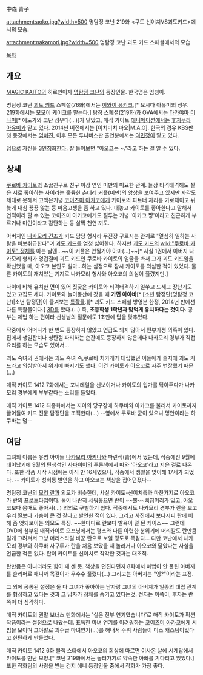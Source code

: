 中森 青子

attachment:aoko.jpg?width=500
명탐정 코난 219화 <쿠도 신이치VS괴도키드>에서의 모습.

attachment:nakamori.jpg?width=500
명탐정 코난 괴도 키드 스페셜에서의 모습

[[목차]]
== 개요 ==
[[MAGIC KAITO]]의 히로인이자 [[명탐정 코난]]의 등장인물. 한국명은 임청아.

명탐정 코난 [[괴도 키드]] 스페셜(76화)에서는 [[이와이 유키코]],[* 요시다 아유미의 성우. 219화에서는 모모이 케이코를 맡는다.] 탐정 스폐셜(219화)과 OVA에서는 [[타카야마 미나미]][* 에도가와 코난 성우다(...)]가 맡았고, 매직 카이토 [[애니메이션]]에서는 [[후지무라 아유미]]가 맡고 있다. 2014년 버전에서는 [이치미치 마오|M.A.O].
한국의 경우 KBS판 첫 등장에서는 [[임미진]], 이후 모든 투니버스판 출연분에서는 [[여민정]]이 맡고 있다.

덤으로 자신을 [[3인칭화]]한다. 잘 들어보면 "아오코는 ~."라고 하는 걸 알 수 있다.
== 상세 ==
[[쿠로바 카이토]]의 소꿉친구로 친구 이상 연인 미만의 미묘한 관계. 늘상 티격태격해도 실은 서로 좋아하는 사이라는 훌륭한 [[츤데레]] 커플(미만)의 양상을 보여주고 있지만 자각도 제대로 못해서 고백은커녕 [[코이즈미 아카코]]에게 카이토의 파트너 자리를 가로채이고 뒤늦게 내심 끙끙 앓는 등 마음고생을 좀 하고 있다. 
대놓고 카이토를 좋아한다고 말해서 연적이라 할 수 있는 코이즈미 아카코에게도 질투는 커녕 '아카코 쨩'이라고 친근하게 부르거나 미인이라고 감탄하는 등 살짝 천연 끼도.  

아버지인 [[나카모리 긴조]]가 키드 담당 형사라 무진장 구르시는 관계로 "열심히 일하는 사람을 바보취급한다"며 [[괴도 키드]]를 엄청 싫어한다. 하지만 [[괴도 키드]]의 [[wiki:"쿠로바 카이토" 정체]]를 아는 날엔...~~이 커플은 안될거야 아마(...)~~[* 사실 1권에서 아버지 나카모리 형사가 엉겁결에 괴도 키드인 쿠로바 카이토의 얼굴을 봐서 그가 괴도 키드임을 확신했을 때, 아오코 본인도 설마…하는 심정으로 잠시 카이토를 의심한 적이 있었다. 물론 카이토의 재치있는 기지로 나카모리 형사와 아오코의 의심이 풀렸지만.]

나이에 비해 유치한 면이 있어 짓궂은 카이토와 티격태격하기 일쑤고 드세고 장난기도 있고 고집도 세다. 카이토와 놀이동산에 갔을 때 '''가면 아야바'''[* [소년 탐정단(명탐정 코난)|소년 탐정단]이 즐겨보는 [[특촬물]].][* 괴도 키드 스페셜 방영분 한정, 2014년 판에선 다른 특촬물이다.] [[3D]]를 봤다.(...) 즉, '''초등학생 1학년과 맞먹게 유치하다는 것이다.''' 공부는 제법 하는 편이라 선생님의 질문에도 1초만에 답을 맞추었다. 

작중에서 어머니가 한 번도 등장하지 않았고 언급도 되지 않아서 편부가정 의혹이 있다. 집에서 생일잔치나 성탄절 파티하는 순간에도 등장하지 않은데다 나카모리 경부가 직접 요리를 하는 모습도 있어서...

괴도 숙녀의 권에서는 괴도 숙녀 즉,쿠로바 치카게가 대립했던 이들에게 졸지에 괴도 키드라고 의심받아서 위기에 빠지기도 했다. 이건 카이토가 아오코로 자주 변장했기 때문(...)

매직 카이토 1412 7화에서는 포니테일을 선보이거나 카이토의 입가를 닦아주다가 나카모리 경부에게 부부같다는 소리를 들었다.  

매직 카이토 1412 최종화에서는 지이의 당구장에 하쿠바와 아카코를 불러서 카이토까지 끌어들여 키드 전문 탐정단을 조직한다(...) --옆에서 쿠로바 군이 있으니 명안이라는 하쿠바는 덤--

== 여담 ==
그녀의 이름은 유명 아이돌 [[나카모리 아키나]]와 파란색(青)에서 땄는데, 작중에선 9월에 태어났기에 9월의 탄생석인 [[사파이어]]의 푸른색에서 따와 '아오코'라고 지은 걸로 나온다. 또한 작품 시작 시점에는 아직 만 16세였으나, 작중에서 생일을 맞이해 17세가 되었다. -- 카이토가 성희롱 발언을 하고 아오코는 책상을 집어던졌다--

명탐정 코난의 [[모리 란]]과 외모가 비슷한데, 사실 카이토-신이치측과 마찬가지로 아오코가 란의 프로토타입이다. 둘이 나란히 세워놓으면 란이 ~~뿔~~삐침머리가 있고, 아오코보다 몸매도 좋아서(...) 의외로 구별하기 쉽다. 작중에서도 나카모리 경부가 란을 보고 우리 딸보다 가슴이 큰 것 같다고 발언한 적이 있다. 그리고 사진에서 보다시피 란에 비해 좀 앳되보이는 외모도 특징. ~~한마디로 란보다 발육이 덜 된 케이스~~ 그런데 DVD에 첨부된 매직카이토 오프닝에서는 평소와 다른 아련한 분위기에 머리칼도 란만큼 길게 그려져서 그냥 머리스타일 바꾼 란으로 보일 정도로 똑같다... 다만 코난에서 나카모리 경부와 하쿠바 사구루가 란을 처음 보았을 때 놀라거나 아오코와 닮았다는 사실을 언급한 적은 없다. 란이 카이토를 신이치로 착각한 것과는 대조적. 

란만큼은 아니더라도 힘이 꽤 센 듯. 책상을 던진다던지 8화에서 마법이 안 풀린 아버지를 슬리퍼로 패니까 목걸이가 우수수 풀렸다(...) 그리고는 아버지는 "엥?"이라는 표정.

그 외에 공통된 설정은 둘 다 그녀가 좋아하는 남자랑 그녀의 아버지가 일종의 대립 관계를 형성하고 있다는 것과 그 남자가 정체를 숨기고 있다는것. 전자는 이쪽이, 후자는 란 쪽이 더 심각하다.

매직 카이토의 권말 보너스 만화에서는 '실은 전부 연기였습니다'로 매직 카이토가 픽션작품이라는 설정으로 나왔는데. 표독한 마녀 연기를 어려워하는 [[코이즈미 아카코]]에게 시범을 보이며 그야말로 괴수급 마녀연기(...)를 해내서 주위 사람들이 미스 캐스팅이었다고 한탄하게 만들었다.

매직 카이토 1412 6화 블랙 스타에서 아오코의 회상에 따르면 이사온 날에 시계탑에서 카이토를 만난 모양.[* 코난 219화에서는 놀러가기로 약속한 아빠를 기다리고 있었다.] 또한 작화팀의 사랑을 받는 건지 애니 등장인물 중에서 작화가 가장 좋다. 
